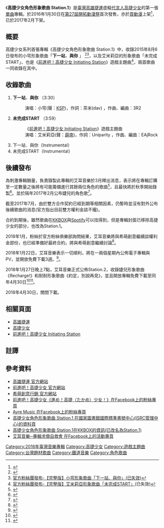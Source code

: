 {{refimprove|time=2016-05-01T00:52:56+00:00}}
{{Infobox Single 
| Name           = 高捷少女角色形象歌曲 Station.1
| Cover          = 高捷少女角色形象歌曲Station.1.jpg
| Cover Size     = 
| Caption        = 
| Artist         = [[高捷少女|高捷少女]]
| Album          = 
| A-side         = 下一站．與你
| B-side         = 未完成START
| Released       = 2016年1月30日(已下架)
| Format         = [[單曲|單曲]]
| Recorded       = 2016年<br/>{{TW}}
| Genre          = [[電玩音樂|電玩音樂]]（[[動畫歌曲|動畫歌曲]]）
| Length         = 14分58秒
| Label          = [[艾耳音樂|Ayre Records]]
| Writer         = 茶米、3R2（作詞、作曲 #1）<br />Uniparity、EAjRock（作詞、作曲 #2）
| Producer       = EAjRock
| Certification  = 
| Chart position = 
| Last single =
| This single =
| Next single =
| Misc =
}}

《'''高捷少女角色形象歌曲 Station.1'''》是[[臺灣|臺灣]][[高雄捷運|高雄捷運]]虛擬[[吉祥物|代言人]][[高捷少女|高捷少女]]的第一張[[單曲|單曲]]專輯。於2016年1月30日在[[開拓動漫祭|第27屆開拓動漫祭]]首次發售，亦於[[買動漫|買動漫]]上架<ref>{{Cite web|url=https://www.myacg.com.tw/goods_detail.php?gid=320445|script-title=高捷少女角色形象歌曲Station.1 販售頁面|date=2016-01-27|website=買動漫|accessdate=2017-10-21|language=zh-tw}}</ref>，已於2017年2月下架。

== 概要 ==
高捷少女系列首張專輯《高捷少女角色形象歌曲 Station.1》中，收錄2015年8月6日發布的小穹形象歌曲「'''下一站．與你''' 」
<ref>{{Cite web |url =  http://gnn.gamer.com.tw/6/118896.html|title =高雄捷運推出《高捷少女》痛捷運列車 並釋出第 4 位官方角色與官方形象歌曲試聽|author = [[巴哈姆特|巴哈姆特]] |date = 2015年8月5日 |language = zh-tw|quote = }}</ref><ref>[https://www.facebook.com/K.R.T.GIRLS/videos/1681316928765612/ 官方粉絲團發布-【完整版】小穹形象歌曲「下一站．與你」(已失效)]</ref>，以及艾米莉亞的形象歌曲「未完成START」、也是《[[前進吧！高捷少女_Initiating_Station|前進吧！高捷少女 Initiating Station]]》遊戲主題曲<ref>[https://www.facebook.com/K.R.T.GIRLS/videos/1740554719508499/ 官方粉絲團發布-【完整版】艾米莉亞形象歌曲「未完成START」](已失效)</ref>，兩首歌曲一同收錄在其中。

== 收錄歌曲 ==
# '''下一站．與你''' （3:30）
#: 演唱：小穹(聲：[[KSP|KSP]])，作詞：茶米(dav) ，作曲、編曲：3R2
# '''未完成START''' （3:59）
#: 《[[前進吧！高捷少女_Initiating_Station|前進吧！高捷少女 Initiating Station]]》遊戲主題曲
#: 演唱：艾米莉亞(聲：[[薛南|薛南]])，作詞：Uniparity ，作曲、編曲：EAjRock
# 下一站．與你（Instrumental）
# 未完成START（Instrumental）

==後續發布==
為刺激專輯銷量，負責錄製此專輯的艾耳音樂於3月釋出消息，表示將在專輯訂購至一定數量之後將有可能籌備進行其餘兩位角色的歌曲<ref>{{Cite web|url=https://www.facebook.com/AyreMusicOfficial/photos/1115703411794668/|script-title=關於婕兒與NANA形象歌曲...|date=2016-03-12|website=艾耳音樂-官方粉絲團|accessdate=2017-10-21|language=zh-tw}}</ref>，且最快將於秋季開始錄製<ref>{{Cite web|url=https://www.facebook.com/AyreMusicOfficial/posts/1148548048510204|script-title=關於大家所期待的婕兒與NANA的歌曲製作...|date=2016-04-14|website=艾耳音樂-官方粉絲團|accessdate=2017-10-21|language=zh-tw}}</ref>。並於隔年2017年2月公布婕兒的角色歌<ref>{{Cite web |url =  http://gotv.ctitv.com.tw/2017/02/373714.htm|title =高捷少女將推新「動漫」　台、日火熱上映|author = [[中天新聞|中天新聞]] |date = 2017年2月14日 |language = zh-tw|quote = }}</ref>。

截至2017年7月，由於雙方合作契約已經到期等相關因素，仍暫時並沒有對外公布後續歌曲的消息(官方指出目前雙方權利金談不攏)。

合約到期後，雖然歌曲在[[KKBOX|KKBOX]]與[[Spotify|Spotify]]可以找得到，但是專輯封面已移除高捷少女的部分，也改為Station.1。

2018年1月，粉絲於官方粉絲俱樂部詢問結果，艾耳音樂將與希萌創意繼續談權利金部份，也已經準備好最終合約，將與希萌創意繼續討論<ref>{{Cite web|url=https://www.facebook.com/photo.php?fbid=1549849171762545&set=gm.903431563165580&type=3&theater|script-title=艾耳音樂─專輯求償自救會|date=2018-01-09|website=Facebook|accessdate=2018-01-09|language=zh-tw}}</ref>。

2018年1月22日，艾耳音樂表示一切順利，將在一兩個星期內公佈電子專輯與PV，並開放免費下載3週。<ref>{{Cite web|url=https://www.facebook.com/events/869899956518741/permalink/910543522454384/|script-title=艾耳音樂─專輯求償自救會|date=2016-03-12|website=Facebook|accessdate=2018-01-22|language=zh-tw}}</ref>。

2018年1月27日晚上7點，艾耳音樂正式公佈Station.2，收錄婕兒形象歌曲《Recharge!》和耐耐形象歌曲《約定，別說再見》，並且開放專輯免費下載至同年4月30日<ref>{{Cite web|url=https://www.facebook.com/AyreMusicOfficial/videos/1771592456205757/?hc_ref=ARTIBNOHh7zPL8M8EDBzSAs2VIVCwEtR5K5ydYpCmAZpwH_n8QqencbToPp3fwrU1g8&fref=gs&dti=1212038035533315&hc_location=group|script-title=《Station. 2》電子專輯期間限定免費公益下載|date=2018-01-27|website=Facebook 艾耳音樂-官方粉絲團|accessdate=2018-02-01|language=zh-tw}}</ref><ref>{{Cite web|url=https://gnn.gamer.com.tw/9/158719.html|script-title=艾耳音樂推出新 EP《Station. 2》 歌曲 PV 結合《高捷少女》角色|date=2018-02-02|website=GNN新聞網-巴哈姆特|accessdate=2018-02-03|language=zh-tw}}</ref>。

2018年4月30日，關閉下載。

== 相關頁面 ==
*[[高雄捷運|高雄捷運]]
*[[高捷少女|高捷少女]]
*[[前進吧！高捷少女_Initiating_Station|前進吧！高捷少女 Initiating Station]]

==註譯==
{{reflist|1}}

==參考資料==
* [http://www.krtco.com.tw/ 高雄捷運 官方網站]{{zh-tw}} 
* [http://krtgirls.simon.moe/ 前進吧！高捷少女 官方網站]{{zh-tw}}
* [http://simon.moe/ 希萌創意行銷 官方網站]{{zh-tw}}
* [https://www.facebook.com/K.R.T.GIRLS/ 前進吧！高捷少女《進め！高捷（たかめ）少女！》在Facebook上的粉絲專頁]{{zh-tw}}
* [https://www.facebook.com/AyreMusicOfficial/ Ayre Music 在Facebook上的粉絲專頁]{{zh-tw}}
* [http://isrc.ncl.edu.tw/music_view.aspx?item=16282 高捷少女角色形象歌曲 Station.1 在國家圖書館國際標準書號中心(ISRC管理中心)的資料頁]
* [https://www.kkbox.com/tw/tc/album/JRUmIx3iuT4Hv0F1YYVm009H-index.html 高捷少女角色形象歌曲 Station.1在KKBOX的資訊(已改名為Station.1)]
* [https://www.facebook.com/events/869899956518741/permalink/910543522454384/ 艾耳音樂─專輯求償自救會 在Facebook上的活動專頁]{{zh-tw}}

[[Category:2016年臺灣音樂專輯|Category:2016年臺灣音樂專輯]]
[[Category:高捷少女|Category:高捷少女]]
[[Category:遊戲主題曲|Category:遊戲主題曲]]
[[Category:台灣題材歌曲|Category:台灣題材歌曲]]
[[Category:鐵道音樂|Category:鐵道音樂]]
[[Category:角色歌曲|Category:角色歌曲]]